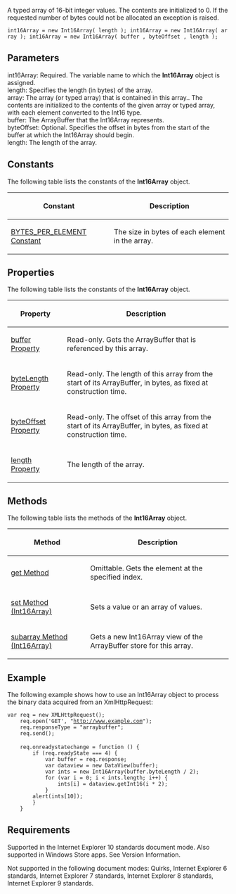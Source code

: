 A typed array of 16-bit integer values. The contents are initialized to 0. If the requested number of bytes could not be allocated an exception is raised.

 int16Array = new Int16Array( length ); int16Array = new Int16Array( array ); int16Array = new Int16Array( buffer , byteOffset , length );

==Parameters==
; int16Array: Required. The variable name to which the '''Int16Array''' object is assigned.
; length: Specifies the length (in bytes) of the array.
; array: The array (or typed array) that is contained in this array.. The contents are initialized to the contents of the given array or typed array, with each element converted to the Int16 type.
; buffer: The ArrayBuffer that the Int16Array represents.
; byteOffset: Optional. Specifies the offset in bytes from the start of the buffer at which the Int16Array should begin.
; length: The length of the array.

==Constants==
The following table lists the constants of the '''Int16Array''' object.

{| class='wikitable'
|-
! Constant
! Description
|-
| [[javascript/Int16Array/BYTES PER ELEMENT Constant|BYTES_PER_ELEMENT Constant]]
| The size in bytes of each element in the array.
|}

==Properties==
The following table lists the constants of the '''Int16Array''' object.

{| class='wikitable'
|-
! Property
! Description
|-
| [[javascript/Int16Array/buffer|buffer Property]]
| Read-only. Gets the ArrayBuffer that is referenced by this array.
|-
| [[javascript/Int16Array/byteOffset|byteLength Property]]
| Read-only. The length of this array from the start of its ArrayBuffer, in bytes, as fixed at construction time.
|-
| [[javascript/Int8Array/byteOffset|byteOffset Property]]
| Read-only. The offset of this array from the start of its ArrayBuffer, in bytes, as fixed at construction time.
|-
| [[javascript/Float32Array/length|length Property]]
| The length of the array.
|}

==Methods==
The following table lists the methods of the '''Int16Array''' object.

{| class='wikitable'
|-
! Method
! Description
|-
| [[javascript/Int16Array/get|get Method]]
| Omittable. Gets the element at the specified index.
|-
| [[javascript/Int16Array/set|set Method (Int16Array)]]
| Sets a value or an array of values.
|-
| [[javascript/Int16Array/subarray|subarray Method (Int16Array)]]
| Gets a new Int16Array view of the ArrayBuffer store for this array.
|}

==Example==
The following example shows how to use an Int16Array object to process the binary data acquired from an XmlHttpRequest:

 var req = new XMLHttpRequest();
     req.open('GET', "http://www.example.com");
     req.responseType = "arraybuffer";
     req.send();
 
     req.onreadystatechange = function () {
         if (req.readyState === 4) {
             var buffer = req.response;
             var dataview = new DataView(buffer);
             var ints = new Int16Array(buffer.byteLength / 2);
             for (var i = 0; i &lt; ints.length; i++) {
                 ints[i] = dataview.getInt16(i * 2);
             }
         alert(ints[10]);
         }
     }

==Requirements==
Supported in the Internet Explorer 10 standards document mode. Also supported in Windows Store apps. See Version Information.

Not supported in the following document modes: Quirks, Internet Explorer 6 standards, Internet Explorer 7 standards, Internet Explorer 8 standards, Internet Explorer 9 standards.

